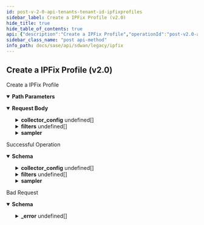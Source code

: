 ```yaml
---
id: post-v-2-0-api-tenants-tenant-id-ipfixprofiles
sidebar_label: Create a IPFix Profile (v2.0)
hide_title: true
hide_table_of_contents: true
api: {"description":"Create a IPFix Profile","operationId":"post-v2.0-api-tenants-tenant_id-ipfixprofiles","parameters":[{"description":"Tenant Id","in":"path","name":"tenant_id","required":true,"schema":{"description":"Tenant Id","type":"string"}}],"requestBody":{"content":{"application/json":{"schema":{"properties":{"collector_config":{"description":"Collector Config: Valid Size(max = 4, error = IPFIX_PROFILE_COLLECTOR_CONFIG_REQUIRED: Minimum 1 and maximum 4 collectors can be configured, min = 1) NotNull(error = IPFIX_PROFILE_COLLECTOR_CONFIG_REQUIRED: Minimum 1 and maximum 4 collectors can be configured) ","items":{"properties":{"host":{"description":"Host","type":"string"},"host_port":{"description":"Host Port","format":"int32","type":"integer"},"ipfixcollectorcontext_id":{"description":"Ipfixcollectorcontext Id","type":"string"},"max_message_size":{"description":"Max Message Size","format":"int32","type":"integer"},"protocol":{"description":"Protocol","enum":["tcp","udp"],"type":"string"}}},"type":"array"},"description":{"description":"Description: Size(max = 256, error = DESCRIPTION_EXCEEDS_LIMIT: Description length exceeds limit, min = 0) ","type":"string"},"export_cache_timeout":{"description":"Export Cache Timeout: Range(max = 600L, error = IPFIX_INVALID_EXPORT_CACHE_TIMEOUT: Export cache timeout should be in range 10-600, min = 10L) ","format":"int32","type":"integer"},"filters":{"description":"Filters: Valid Size(max = 8, error = IPFIX_FILTERS_MAX_SIZE: Maximum 8 filters can be configured, min = 0) ","items":{"properties":{"app_def_ids":{"description":"App Def Ids","items":{"description":"App Def Ids","type":"string"},"type":"array"},"dst_ports":{"description":"Dst Ports","items":{"properties":{"end":{"description":"End: Range(max = 65535L, error = APPDEF_CONFIG_INVALID_PORT_RANGE: Port number must be between 1 and 65535, min = 1L) ","type":"string"},"start":{"description":"Start: Range(max = 65535L, error = APPDEF_CONFIG_INVALID_PORT_RANGE: Port number must be between 1 and 65535, min = 1L) ","type":"string"}}},"type":"array"},"dst_prefixes_id":{"description":"Dst Prefixes Id","type":"string"},"ipfixfiltercontext_ids":{"description":"Ipfixfiltercontext Ids","items":{"description":"Ipfixfiltercontext Ids","type":"string"},"type":"array"},"priority_traffic_types":{"description":"Priority Traffic Types","items":{"description":"Priority Traffic Types","enum":["P1_Video","P1_Audio","P1_Xact","P1_Bulk","P2_Video","P2_Audio","P2_Xact","P2_Bulk","P3_Video","P3_Audio","P3_Xact","P3_Bulk","P4_Video","P4_Audio","P4_Xact","P4_Bulk"],"type":"string"},"type":"array"},"protocols":{"description":"Protocols","items":{"description":"Protocols","enum":["tcp","udp","ospf","ipv6","is-is-over-ipv4","ipv6-nonxt","etherip","ipv6-icmp","igmp","udplite","ipv6-opts","icmp","esp","crtp","ipip","eigrp","egp","gre","l2tpv3","sctp","ip-in-ip","rsvp","pim","scps","mpls-in-ip","ah","vrrp","ipv6-route","igp","ipv6-frag"],"type":"string"},"type":"array"},"rtp_transport_type":{"description":"Rtp Transport Type","enum":["audio","video"],"type":"string"},"src_ports":{"description":"Src Ports","items":{"properties":{"end":{"description":"End: Range(max = 65535L, error = APPDEF_CONFIG_INVALID_PORT_RANGE: Port number must be between 1 and 65535, min = 1L) ","type":"string"},"start":{"description":"Start: Range(max = 65535L, error = APPDEF_CONFIG_INVALID_PORT_RANGE: Port number must be between 1 and 65535, min = 1L) ","type":"string"}}},"type":"array"},"src_prefixes_id":{"description":"Src Prefixes Id","type":"string"},"wan_path_direction":{"description":"Wan Path Direction","enum":["lan_to_wan","wan_to_lan"],"type":"string"}}},"type":"array"},"id":{"description":"Id","type":"string"},"ipfixtemplate_id":{"description":"Ipfixtemplate Id: NotNull(error = IPFIX_PROFILE_TEMPLATE_ID_REQUIRED: IPFix template id is required) ","type":"string"},"name":{"description":"Name: Required(error = NAME_REQD: Please provide resource name.) Size(max = 128, error = NAME_EXCEEDS_LIMIT: Name of the resource exceeds limit., min = 0) ","type":"string"},"sampler":{"description":"Sampler: Valid ","properties":{"algorithm":{"description":"Algorithm","enum":["time_based","none"],"type":"string"},"time_interval":{"description":"Time Interval","type":"integer"},"time_spacing":{"description":"Time Spacing","type":"integer"}}},"tags":{"description":"Tags: ListString(allowDuplicate = false, allowEmpty = true, allowNull = true, length = 128, listMaxSize = 10, error = INVALID_TAG: Maximum 10 Unique tags of length 1024 each are allowed, noTrim = false, regex = [^,\\\\s]+, required = false) ","items":{"description":"Tags","type":"string"},"type":"array"}},"required":["ipfixtemplate_id","collector_config","name"]}}}},"responses":{"200":{"content":{"application/json":{"schema":{"properties":{"collector_config":{"description":"Collector Config: Valid Size(max = 4, error = IPFIX_PROFILE_COLLECTOR_CONFIG_REQUIRED: Minimum 1 and maximum 4 collectors can be configured, min = 1) NotNull(error = IPFIX_PROFILE_COLLECTOR_CONFIG_REQUIRED: Minimum 1 and maximum 4 collectors can be configured) ","items":{"properties":{"host":{"description":"Host","type":"string"},"host_port":{"description":"Host Port","format":"int32","type":"integer"},"ipfixcollectorcontext_id":{"description":"Ipfixcollectorcontext Id","type":"string"},"max_message_size":{"description":"Max Message Size","format":"int32","type":"integer"},"protocol":{"description":"Protocol","enum":["tcp","udp"],"type":"string"}}},"type":"array"},"description":{"description":"Description: Size(max = 256, error = DESCRIPTION_EXCEEDS_LIMIT: Description length exceeds limit, min = 0) ","type":"string"},"export_cache_timeout":{"description":"Export Cache Timeout: Range(max = 600L, error = IPFIX_INVALID_EXPORT_CACHE_TIMEOUT: Export cache timeout should be in range 10-600, min = 10L) ","format":"int32","type":"integer"},"filters":{"description":"Filters: Valid Size(max = 8, error = IPFIX_FILTERS_MAX_SIZE: Maximum 8 filters can be configured, min = 0) ","items":{"properties":{"app_def_ids":{"description":"App Def Ids","items":{"description":"App Def Ids","type":"string"},"type":"array"},"dst_ports":{"description":"Dst Ports","items":{"properties":{"end":{"description":"End: Range(max = 65535L, error = APPDEF_CONFIG_INVALID_PORT_RANGE: Port number must be between 1 and 65535, min = 1L) ","type":"string"},"start":{"description":"Start: Range(max = 65535L, error = APPDEF_CONFIG_INVALID_PORT_RANGE: Port number must be between 1 and 65535, min = 1L) ","type":"string"}}},"type":"array"},"dst_prefixes_id":{"description":"Dst Prefixes Id","type":"string"},"ipfixfiltercontext_ids":{"description":"Ipfixfiltercontext Ids","items":{"description":"Ipfixfiltercontext Ids","type":"string"},"type":"array"},"priority_traffic_types":{"description":"Priority Traffic Types","items":{"description":"Priority Traffic Types","enum":["P1_Video","P1_Audio","P1_Xact","P1_Bulk","P2_Video","P2_Audio","P2_Xact","P2_Bulk","P3_Video","P3_Audio","P3_Xact","P3_Bulk","P4_Video","P4_Audio","P4_Xact","P4_Bulk"],"type":"string"},"type":"array"},"protocols":{"description":"Protocols","items":{"description":"Protocols","enum":["tcp","udp","ospf","ipv6","is-is-over-ipv4","ipv6-nonxt","etherip","ipv6-icmp","igmp","udplite","ipv6-opts","icmp","esp","crtp","ipip","eigrp","egp","gre","l2tpv3","sctp","ip-in-ip","rsvp","pim","scps","mpls-in-ip","ah","vrrp","ipv6-route","igp","ipv6-frag"],"type":"string"},"type":"array"},"rtp_transport_type":{"description":"Rtp Transport Type","enum":["audio","video"],"type":"string"},"src_ports":{"description":"Src Ports","items":{"properties":{"end":{"description":"End: Range(max = 65535L, error = APPDEF_CONFIG_INVALID_PORT_RANGE: Port number must be between 1 and 65535, min = 1L) ","type":"string"},"start":{"description":"Start: Range(max = 65535L, error = APPDEF_CONFIG_INVALID_PORT_RANGE: Port number must be between 1 and 65535, min = 1L) ","type":"string"}}},"type":"array"},"src_prefixes_id":{"description":"Src Prefixes Id","type":"string"},"wan_path_direction":{"description":"Wan Path Direction","enum":["lan_to_wan","wan_to_lan"],"type":"string"}}},"type":"array"},"id":{"description":"Id","type":"string"},"ipfixtemplate_id":{"description":"Ipfixtemplate Id: NotNull(error = IPFIX_PROFILE_TEMPLATE_ID_REQUIRED: IPFix template id is required) ","type":"string"},"name":{"description":"Name: Required(error = NAME_REQD: Please provide resource name.) Size(max = 128, error = NAME_EXCEEDS_LIMIT: Name of the resource exceeds limit., min = 0) ","type":"string"},"sampler":{"description":"Sampler: Valid ","properties":{"algorithm":{"description":"Algorithm","enum":["time_based","none"],"type":"string"},"time_interval":{"description":"Time Interval","type":"integer"},"time_spacing":{"description":"Time Spacing","type":"integer"}}},"tags":{"description":"Tags: ListString(allowDuplicate = false, allowEmpty = true, allowNull = true, length = 128, listMaxSize = 10, error = INVALID_TAG: Maximum 10 Unique tags of length 1024 each are allowed, noTrim = false, regex = [^,\\\\s]+, required = false) ","items":{"description":"Tags","type":"string"},"type":"array"}},"required":["ipfixtemplate_id","collector_config","name"]}}},"description":"Successful Operation"},"400":{"content":{"application/json":{"example":{"value":{"_error":[{"code":"INVALID_JSON_INPUT"},{"code":"INVALID_REQUEST_DUPLICATE_KEY"},{"code":"INVALID_JSON_EXTRA_ATTRIBUTE"},{"code":"NAME_REQD"},{"code":"DESCRIPTION_EXCEEDS_LIMIT"},{"code":"INVALID_TAG"},{"code":"IPFIX_PROFILE_COLLECTOR_CONFIG_REQUIRED"},{"code":"IPFIX_PROFILE_TEMPLATE_ID_REQUIRED"},{"code":"IPFIX_COLLECTOR_INVALID_MAX_MESSAGE_SIZE"},{"code":"IPFIX_COLLECTOR_INVALID_PROTOCOL"},{"code":"IPFIX_COLLECTOR_HOST_REQUIRED"},{"code":"IPFIX_COLLECTOR_INVALID_HOST_PORT"},{"code":"IPFIX_COLLECTOR_DUPLICATE_HOST_PORT"},{"code":"IPFIX_COLLECTOR_INVALID_HOST"},{"code":"IPFIX_SAMPLER_INVALID_ALGORITHM"},{"code":"IPFIX_SAMPLER_INVALID_TIME_INTERVAL"},{"code":"IPFIX_SAMPLER_INVALID_TIME_SPACING"},{"code":"IPFIX_FILTERS_MAX_SIZE"},{"code":"IPFIX_INVALID_EXPORT_CACHE_TIMEOUT"},{"code":"IPFIX_FILTER_INVALID_CONTEXT_IDS"},{"code":"IPFIX_FILTER_DST_PORTS_MAX_SIZE_EXCEED"},{"code":"IPFIX_FILTER_SRC_PORTS_MAX_SIZE_EXCEED"},{"code":"IPFIX_FILTER_INVALID_WAN_PATH_DIRECTION"},{"code":"IPFIX_FILTER_INVALID_APPDEF_IDS"},{"code":"IPFIX_FILTER_INVALID_RTP_TRANSPORT_TYPE"},{"code":"IPFIX_FILTER_INVALID_PROTOCOLS"},{"code":"IPFIX_FILTER_DUPLICATE_PROTOCOLS"},{"code":"IPFIX_FILTER_INVALID_PRIORITY_TRAFFIC_TYPES"},{"code":"IPFIX_FILTER_DUPLICATE_PRIORITY_TRAFFIC_TYPES"},{"code":"IPFIX_FILTER_INVALID_PROTOCOL_PORT"},{"code":"IPFIX_FILTER_DUPLICATE_PORT_RANGE"},{"code":"IPFIX_PORT_INVALID_VALUE"},{"code":"IPFIX_INVALID_FILTER_CONTEXT_IDS"},{"code":"IPFIX_INVALID_COLLECTOR_CONTEXT_IDS"},{"code":"IPFIX_INVALID_APPDEF_IDS"},{"code":"IPFIX_INVALID_PREFIX_IDS"},{"code":"IPFIX_PORT_INVALID_RANGE"},{"code":"IPFIX_INVALID_FILTER"},{"code":"IPFIX_INVALID_TEMPLATE_ID"},{"code":"IPFIX_SAMPLER_INVALID_ALGORITHM_TIME_BASED_CONFIG"},{"code":"IPFIX_SAMPLER_INVALID_ALGORITHM_NONE_CONFIG"}]}},"schema":{"properties":{"_error":{"items":{"properties":{"code":{"type":"string"},"message":{"type":"string"}}},"type":"array"}}}}},"description":"Bad Request"}},"tags":["IPFIX"],"method":"post","path":"/v2.0/api/tenants/{tenant_id}/ipfixprofiles","jsonRequestBodyExample":{"collector_config":[{"host":"string","host_port":0,"ipfixcollectorcontext_id":"string","max_message_size":0,"protocol":"tcp"}],"description":"string","export_cache_timeout":0,"filters":[{"app_def_ids":["string"],"dst_ports":[{"end":"string","start":"string"}],"dst_prefixes_id":"string","ipfixfiltercontext_ids":["string"],"priority_traffic_types":["P1_Video"],"protocols":["tcp"],"rtp_transport_type":"audio","src_ports":[{"end":"string","start":"string"}],"src_prefixes_id":"string","wan_path_direction":"lan_to_wan"}],"id":"string","ipfixtemplate_id":"string","name":"string","sampler":{"algorithm":"time_based","time_interval":0,"time_spacing":0},"tags":["string"]},"info":{"contact":{},"description":"List of APIs used to manage the IPFIX services.","title":"IPFIX","version":"Latest"},"postman":{"name":"Create a IPFix Profile (v2.0)","description":{"content":"Create a IPFix Profile","type":"text/plain"},"url":{"path":["v2.0","api","tenants",":tenant_id","ipfixprofiles"],"host":["{{baseUrl}}"],"query":[],"variable":[{"disabled":false,"description":{"content":"(Required) Tenant Id","type":"text/plain"},"type":"any","value":"","key":"tenant_id"}]},"header":[{"key":"Content-Type","value":"application/json"},{"key":"Accept","value":"application/json"}],"method":"POST","body":{"mode":"raw","raw":"\"\"","options":{"raw":{"language":"json"}}}}}
sidebar_class_name: "post api-method"
info_path: docs/sase/api/sdwan/legacy/ipfix
---
```



## Create a IPFix Profile (v2.0)



Create a IPFix Profile

<details style={{"marginBottom":"1rem"}} data-collapsed={false} open={true}><summary style={{}}><strong>Path Parameters</strong></summary><div><ul><ParamsItem className={"paramsItem"} param={{"description":"Tenant Id","in":"path","name":"tenant_id","required":true,"schema":{"description":"Tenant Id","type":"string"}}}></ParamsItem></ul></div></details><MimeTabs><TabItem label={"application/json"} value={"application/json-schema"}><details style={{}} data-collapsed={false} open={true}><summary style={{"textAlign":"left"}}><strong>Request Body</strong></summary><div style={{"textAlign":"left","marginLeft":"1rem"}}></div><ul style={{"marginLeft":"1rem"}}><SchemaItem collapsible={true} className={"schemaItem"}><details style={{}}><summary style={{}}><strong>collector_config</strong><span style={{"opacity":"0.6"}}> undefined[]</span></summary><div style={{"marginLeft":"1rem"}}><div style={{"marginTop":".5rem","marginBottom":".5rem"}}>

Collector Config: Valid Size(max = 4, error = IPFIX_PROFILE_COLLECTOR_CONFIG_REQUIRED: Minimum 1 and maximum 4 collectors can be configured, min = 1) NotNull(error = IPFIX_PROFILE_COLLECTOR_CONFIG_REQUIRED: Minimum 1 and maximum 4 collectors can be configured) 

</div><SchemaItem collapsible={false} name={"host"} required={false} schemaDescription={"Host"} schemaName={"string"} qualifierMessage={undefined} defaultValue={undefined}></SchemaItem><SchemaItem collapsible={false} name={"host_port"} required={false} schemaDescription={"Host Port"} schemaName={"int32"} qualifierMessage={undefined} defaultValue={undefined}></SchemaItem><SchemaItem collapsible={false} name={"ipfixcollectorcontext_id"} required={false} schemaDescription={"Ipfixcollectorcontext Id"} schemaName={"string"} qualifierMessage={undefined} defaultValue={undefined}></SchemaItem><SchemaItem collapsible={false} name={"max_message_size"} required={false} schemaDescription={"Max Message Size"} schemaName={"int32"} qualifierMessage={undefined} defaultValue={undefined}></SchemaItem><SchemaItem collapsible={false} name={"protocol"} required={false} schemaDescription={"Protocol"} schemaName={"string"} qualifierMessage={"**Possible values:** [`tcp`, `udp`]"} defaultValue={undefined}></SchemaItem></div></details></SchemaItem><SchemaItem collapsible={false} name={"description"} required={false} schemaDescription={"Description: Size(max = 256, error = DESCRIPTION_EXCEEDS_LIMIT: Description length exceeds limit, min = 0) "} schemaName={"string"} qualifierMessage={undefined} defaultValue={undefined}></SchemaItem><SchemaItem collapsible={false} name={"export_cache_timeout"} required={false} schemaDescription={"Export Cache Timeout: Range(max = 600L, error = IPFIX_INVALID_EXPORT_CACHE_TIMEOUT: Export cache timeout should be in range 10-600, min = 10L) "} schemaName={"int32"} qualifierMessage={undefined} defaultValue={undefined}></SchemaItem><SchemaItem collapsible={true} className={"schemaItem"}><details style={{}}><summary style={{}}><strong>filters</strong><span style={{"opacity":"0.6"}}> undefined[]</span></summary><div style={{"marginLeft":"1rem"}}><div style={{"marginTop":".5rem","marginBottom":".5rem"}}>

Filters: Valid Size(max = 8, error = IPFIX_FILTERS_MAX_SIZE: Maximum 8 filters can be configured, min = 0) 

</div><SchemaItem collapsible={false} name={"app_def_ids"} required={false} schemaDescription={"App Def Ids"} schemaName={"string[]"} qualifierMessage={undefined} defaultValue={undefined}></SchemaItem><SchemaItem collapsible={true} className={"schemaItem"}><details style={{}}><summary style={{}}><strong>dst_ports</strong><span style={{"opacity":"0.6"}}> undefined[]</span></summary><div style={{"marginLeft":"1rem"}}><div style={{"marginTop":".5rem","marginBottom":".5rem"}}>

Dst Ports

</div><SchemaItem collapsible={false} name={"end"} required={false} schemaDescription={"End: Range(max = 65535L, error = APPDEF_CONFIG_INVALID_PORT_RANGE: Port number must be between 1 and 65535, min = 1L) "} schemaName={"string"} qualifierMessage={undefined} defaultValue={undefined}></SchemaItem><SchemaItem collapsible={false} name={"start"} required={false} schemaDescription={"Start: Range(max = 65535L, error = APPDEF_CONFIG_INVALID_PORT_RANGE: Port number must be between 1 and 65535, min = 1L) "} schemaName={"string"} qualifierMessage={undefined} defaultValue={undefined}></SchemaItem></div></details></SchemaItem><SchemaItem collapsible={false} name={"dst_prefixes_id"} required={false} schemaDescription={"Dst Prefixes Id"} schemaName={"string"} qualifierMessage={undefined} defaultValue={undefined}></SchemaItem><SchemaItem collapsible={false} name={"ipfixfiltercontext_ids"} required={false} schemaDescription={"Ipfixfiltercontext Ids"} schemaName={"string[]"} qualifierMessage={undefined} defaultValue={undefined}></SchemaItem><SchemaItem collapsible={false} name={"priority_traffic_types"} required={false} schemaDescription={"Priority Traffic Types"} schemaName={"string[]"} qualifierMessage={"**Possible values:** [`P1_Video`, `P1_Audio`, `P1_Xact`, `P1_Bulk`, `P2_Video`, `P2_Audio`, `P2_Xact`, `P2_Bulk`, `P3_Video`, `P3_Audio`, `P3_Xact`, `P3_Bulk`, `P4_Video`, `P4_Audio`, `P4_Xact`, `P4_Bulk`]"} defaultValue={undefined}></SchemaItem><SchemaItem collapsible={false} name={"protocols"} required={false} schemaDescription={"Protocols"} schemaName={"string[]"} qualifierMessage={"**Possible values:** [`tcp`, `udp`, `ospf`, `ipv6`, `is-is-over-ipv4`, `ipv6-nonxt`, `etherip`, `ipv6-icmp`, `igmp`, `udplite`, `ipv6-opts`, `icmp`, `esp`, `crtp`, `ipip`, `eigrp`, `egp`, `gre`, `l2tpv3`, `sctp`, `ip-in-ip`, `rsvp`, `pim`, `scps`, `mpls-in-ip`, `ah`, `vrrp`, `ipv6-route`, `igp`, `ipv6-frag`]"} defaultValue={undefined}></SchemaItem><SchemaItem collapsible={false} name={"rtp_transport_type"} required={false} schemaDescription={"Rtp Transport Type"} schemaName={"string"} qualifierMessage={"**Possible values:** [`audio`, `video`]"} defaultValue={undefined}></SchemaItem><SchemaItem collapsible={true} className={"schemaItem"}><details style={{}}><summary style={{}}><strong>src_ports</strong><span style={{"opacity":"0.6"}}> undefined[]</span></summary><div style={{"marginLeft":"1rem"}}><div style={{"marginTop":".5rem","marginBottom":".5rem"}}>

Src Ports

</div><SchemaItem collapsible={false} name={"end"} required={false} schemaDescription={"End: Range(max = 65535L, error = APPDEF_CONFIG_INVALID_PORT_RANGE: Port number must be between 1 and 65535, min = 1L) "} schemaName={"string"} qualifierMessage={undefined} defaultValue={undefined}></SchemaItem><SchemaItem collapsible={false} name={"start"} required={false} schemaDescription={"Start: Range(max = 65535L, error = APPDEF_CONFIG_INVALID_PORT_RANGE: Port number must be between 1 and 65535, min = 1L) "} schemaName={"string"} qualifierMessage={undefined} defaultValue={undefined}></SchemaItem></div></details></SchemaItem><SchemaItem collapsible={false} name={"src_prefixes_id"} required={false} schemaDescription={"Src Prefixes Id"} schemaName={"string"} qualifierMessage={undefined} defaultValue={undefined}></SchemaItem><SchemaItem collapsible={false} name={"wan_path_direction"} required={false} schemaDescription={"Wan Path Direction"} schemaName={"string"} qualifierMessage={"**Possible values:** [`lan_to_wan`, `wan_to_lan`]"} defaultValue={undefined}></SchemaItem></div></details></SchemaItem><SchemaItem collapsible={false} name={"id"} required={false} schemaDescription={"Id"} schemaName={"string"} qualifierMessage={undefined} defaultValue={undefined}></SchemaItem><SchemaItem collapsible={false} name={"ipfixtemplate_id"} required={true} schemaDescription={"Ipfixtemplate Id: NotNull(error = IPFIX_PROFILE_TEMPLATE_ID_REQUIRED: IPFix template id is required) "} schemaName={"string"} qualifierMessage={undefined} defaultValue={undefined}></SchemaItem><SchemaItem collapsible={false} name={"name"} required={true} schemaDescription={"Name: Required(error = NAME_REQD: Please provide resource name.) Size(max = 128, error = NAME_EXCEEDS_LIMIT: Name of the resource exceeds limit., min = 0) "} schemaName={"string"} qualifierMessage={undefined} defaultValue={undefined}></SchemaItem><SchemaItem collapsible={true} className={"schemaItem"}><details style={{}}><summary style={{}}><strong>sampler</strong><span style={{"opacity":"0.6"}}> </span></summary><div style={{"marginLeft":"1rem"}}><div style={{"marginTop":".5rem","marginBottom":".5rem"}}>

Sampler: Valid 

</div><SchemaItem collapsible={false} name={"algorithm"} required={false} schemaDescription={"Algorithm"} schemaName={"string"} qualifierMessage={"**Possible values:** [`time_based`, `none`]"} defaultValue={undefined}></SchemaItem><SchemaItem collapsible={false} name={"time_interval"} required={false} schemaDescription={"Time Interval"} schemaName={"integer"} qualifierMessage={undefined} defaultValue={undefined}></SchemaItem><SchemaItem collapsible={false} name={"time_spacing"} required={false} schemaDescription={"Time Spacing"} schemaName={"integer"} qualifierMessage={undefined} defaultValue={undefined}></SchemaItem></div></details></SchemaItem><SchemaItem collapsible={false} name={"tags"} required={false} schemaDescription={"Tags: ListString(allowDuplicate = false, allowEmpty = true, allowNull = true, length = 128, listMaxSize = 10, error = INVALID_TAG: Maximum 10 Unique tags of length 1024 each are allowed, noTrim = false, regex = [^,\\\\s]+, required = false) "} schemaName={"string[]"} qualifierMessage={undefined} defaultValue={undefined}></SchemaItem></ul></details></TabItem></MimeTabs><div><ApiTabs><TabItem label={"200"} value={"200"}><div>

Successful Operation

</div><div><MimeTabs groupId={"mime-type"}><TabItem label={"application/json"} value={"application/json"}><SchemaTabs groupId={"schema-tabs"}><TabItem label={"Schema"} value={"Schema"}><details style={{}} data-collapsed={false} open={true}><summary style={{"textAlign":"left"}}><strong>Schema</strong></summary><div style={{"textAlign":"left","marginLeft":"1rem"}}></div><ul style={{"marginLeft":"1rem"}}><SchemaItem collapsible={true} className={"schemaItem"}><details style={{}}><summary style={{}}><strong>collector_config</strong><span style={{"opacity":"0.6"}}> undefined[]</span></summary><div style={{"marginLeft":"1rem"}}><div style={{"marginTop":".5rem","marginBottom":".5rem"}}>

Collector Config: Valid Size(max = 4, error = IPFIX_PROFILE_COLLECTOR_CONFIG_REQUIRED: Minimum 1 and maximum 4 collectors can be configured, min = 1) NotNull(error = IPFIX_PROFILE_COLLECTOR_CONFIG_REQUIRED: Minimum 1 and maximum 4 collectors can be configured) 

</div><SchemaItem collapsible={false} name={"host"} required={false} schemaDescription={"Host"} schemaName={"string"} qualifierMessage={undefined} defaultValue={undefined}></SchemaItem><SchemaItem collapsible={false} name={"host_port"} required={false} schemaDescription={"Host Port"} schemaName={"int32"} qualifierMessage={undefined} defaultValue={undefined}></SchemaItem><SchemaItem collapsible={false} name={"ipfixcollectorcontext_id"} required={false} schemaDescription={"Ipfixcollectorcontext Id"} schemaName={"string"} qualifierMessage={undefined} defaultValue={undefined}></SchemaItem><SchemaItem collapsible={false} name={"max_message_size"} required={false} schemaDescription={"Max Message Size"} schemaName={"int32"} qualifierMessage={undefined} defaultValue={undefined}></SchemaItem><SchemaItem collapsible={false} name={"protocol"} required={false} schemaDescription={"Protocol"} schemaName={"string"} qualifierMessage={"**Possible values:** [`tcp`, `udp`]"} defaultValue={undefined}></SchemaItem></div></details></SchemaItem><SchemaItem collapsible={false} name={"description"} required={false} schemaDescription={"Description: Size(max = 256, error = DESCRIPTION_EXCEEDS_LIMIT: Description length exceeds limit, min = 0) "} schemaName={"string"} qualifierMessage={undefined} defaultValue={undefined}></SchemaItem><SchemaItem collapsible={false} name={"export_cache_timeout"} required={false} schemaDescription={"Export Cache Timeout: Range(max = 600L, error = IPFIX_INVALID_EXPORT_CACHE_TIMEOUT: Export cache timeout should be in range 10-600, min = 10L) "} schemaName={"int32"} qualifierMessage={undefined} defaultValue={undefined}></SchemaItem><SchemaItem collapsible={true} className={"schemaItem"}><details style={{}}><summary style={{}}><strong>filters</strong><span style={{"opacity":"0.6"}}> undefined[]</span></summary><div style={{"marginLeft":"1rem"}}><div style={{"marginTop":".5rem","marginBottom":".5rem"}}>

Filters: Valid Size(max = 8, error = IPFIX_FILTERS_MAX_SIZE: Maximum 8 filters can be configured, min = 0) 

</div><SchemaItem collapsible={false} name={"app_def_ids"} required={false} schemaDescription={"App Def Ids"} schemaName={"string[]"} qualifierMessage={undefined} defaultValue={undefined}></SchemaItem><SchemaItem collapsible={true} className={"schemaItem"}><details style={{}}><summary style={{}}><strong>dst_ports</strong><span style={{"opacity":"0.6"}}> undefined[]</span></summary><div style={{"marginLeft":"1rem"}}><div style={{"marginTop":".5rem","marginBottom":".5rem"}}>

Dst Ports

</div><SchemaItem collapsible={false} name={"end"} required={false} schemaDescription={"End: Range(max = 65535L, error = APPDEF_CONFIG_INVALID_PORT_RANGE: Port number must be between 1 and 65535, min = 1L) "} schemaName={"string"} qualifierMessage={undefined} defaultValue={undefined}></SchemaItem><SchemaItem collapsible={false} name={"start"} required={false} schemaDescription={"Start: Range(max = 65535L, error = APPDEF_CONFIG_INVALID_PORT_RANGE: Port number must be between 1 and 65535, min = 1L) "} schemaName={"string"} qualifierMessage={undefined} defaultValue={undefined}></SchemaItem></div></details></SchemaItem><SchemaItem collapsible={false} name={"dst_prefixes_id"} required={false} schemaDescription={"Dst Prefixes Id"} schemaName={"string"} qualifierMessage={undefined} defaultValue={undefined}></SchemaItem><SchemaItem collapsible={false} name={"ipfixfiltercontext_ids"} required={false} schemaDescription={"Ipfixfiltercontext Ids"} schemaName={"string[]"} qualifierMessage={undefined} defaultValue={undefined}></SchemaItem><SchemaItem collapsible={false} name={"priority_traffic_types"} required={false} schemaDescription={"Priority Traffic Types"} schemaName={"string[]"} qualifierMessage={"**Possible values:** [`P1_Video`, `P1_Audio`, `P1_Xact`, `P1_Bulk`, `P2_Video`, `P2_Audio`, `P2_Xact`, `P2_Bulk`, `P3_Video`, `P3_Audio`, `P3_Xact`, `P3_Bulk`, `P4_Video`, `P4_Audio`, `P4_Xact`, `P4_Bulk`]"} defaultValue={undefined}></SchemaItem><SchemaItem collapsible={false} name={"protocols"} required={false} schemaDescription={"Protocols"} schemaName={"string[]"} qualifierMessage={"**Possible values:** [`tcp`, `udp`, `ospf`, `ipv6`, `is-is-over-ipv4`, `ipv6-nonxt`, `etherip`, `ipv6-icmp`, `igmp`, `udplite`, `ipv6-opts`, `icmp`, `esp`, `crtp`, `ipip`, `eigrp`, `egp`, `gre`, `l2tpv3`, `sctp`, `ip-in-ip`, `rsvp`, `pim`, `scps`, `mpls-in-ip`, `ah`, `vrrp`, `ipv6-route`, `igp`, `ipv6-frag`]"} defaultValue={undefined}></SchemaItem><SchemaItem collapsible={false} name={"rtp_transport_type"} required={false} schemaDescription={"Rtp Transport Type"} schemaName={"string"} qualifierMessage={"**Possible values:** [`audio`, `video`]"} defaultValue={undefined}></SchemaItem><SchemaItem collapsible={true} className={"schemaItem"}><details style={{}}><summary style={{}}><strong>src_ports</strong><span style={{"opacity":"0.6"}}> undefined[]</span></summary><div style={{"marginLeft":"1rem"}}><div style={{"marginTop":".5rem","marginBottom":".5rem"}}>

Src Ports

</div><SchemaItem collapsible={false} name={"end"} required={false} schemaDescription={"End: Range(max = 65535L, error = APPDEF_CONFIG_INVALID_PORT_RANGE: Port number must be between 1 and 65535, min = 1L) "} schemaName={"string"} qualifierMessage={undefined} defaultValue={undefined}></SchemaItem><SchemaItem collapsible={false} name={"start"} required={false} schemaDescription={"Start: Range(max = 65535L, error = APPDEF_CONFIG_INVALID_PORT_RANGE: Port number must be between 1 and 65535, min = 1L) "} schemaName={"string"} qualifierMessage={undefined} defaultValue={undefined}></SchemaItem></div></details></SchemaItem><SchemaItem collapsible={false} name={"src_prefixes_id"} required={false} schemaDescription={"Src Prefixes Id"} schemaName={"string"} qualifierMessage={undefined} defaultValue={undefined}></SchemaItem><SchemaItem collapsible={false} name={"wan_path_direction"} required={false} schemaDescription={"Wan Path Direction"} schemaName={"string"} qualifierMessage={"**Possible values:** [`lan_to_wan`, `wan_to_lan`]"} defaultValue={undefined}></SchemaItem></div></details></SchemaItem><SchemaItem collapsible={false} name={"id"} required={false} schemaDescription={"Id"} schemaName={"string"} qualifierMessage={undefined} defaultValue={undefined}></SchemaItem><SchemaItem collapsible={false} name={"ipfixtemplate_id"} required={false} schemaDescription={"Ipfixtemplate Id: NotNull(error = IPFIX_PROFILE_TEMPLATE_ID_REQUIRED: IPFix template id is required) "} schemaName={"string"} qualifierMessage={undefined} defaultValue={undefined}></SchemaItem><SchemaItem collapsible={false} name={"name"} required={false} schemaDescription={"Name: Required(error = NAME_REQD: Please provide resource name.) Size(max = 128, error = NAME_EXCEEDS_LIMIT: Name of the resource exceeds limit., min = 0) "} schemaName={"string"} qualifierMessage={undefined} defaultValue={undefined}></SchemaItem><SchemaItem collapsible={true} className={"schemaItem"}><details style={{}}><summary style={{}}><strong>sampler</strong><span style={{"opacity":"0.6"}}> </span></summary><div style={{"marginLeft":"1rem"}}><div style={{"marginTop":".5rem","marginBottom":".5rem"}}>

Sampler: Valid 

</div><SchemaItem collapsible={false} name={"algorithm"} required={false} schemaDescription={"Algorithm"} schemaName={"string"} qualifierMessage={"**Possible values:** [`time_based`, `none`]"} defaultValue={undefined}></SchemaItem><SchemaItem collapsible={false} name={"time_interval"} required={false} schemaDescription={"Time Interval"} schemaName={"integer"} qualifierMessage={undefined} defaultValue={undefined}></SchemaItem><SchemaItem collapsible={false} name={"time_spacing"} required={false} schemaDescription={"Time Spacing"} schemaName={"integer"} qualifierMessage={undefined} defaultValue={undefined}></SchemaItem></div></details></SchemaItem><SchemaItem collapsible={false} name={"tags"} required={false} schemaDescription={"Tags: ListString(allowDuplicate = false, allowEmpty = true, allowNull = true, length = 128, listMaxSize = 10, error = INVALID_TAG: Maximum 10 Unique tags of length 1024 each are allowed, noTrim = false, regex = [^,\\\\s]+, required = false) "} schemaName={"string[]"} qualifierMessage={undefined} defaultValue={undefined}></SchemaItem></ul></details></TabItem></SchemaTabs></TabItem></MimeTabs></div></TabItem><TabItem label={"400"} value={"400"}><div>

Bad Request

</div><div><MimeTabs groupId={"mime-type"}><TabItem label={"application/json"} value={"application/json"}><SchemaTabs groupId={"schema-tabs"}><TabItem label={"Schema"} value={"Schema"}><details style={{}} data-collapsed={false} open={true}><summary style={{"textAlign":"left"}}><strong>Schema</strong></summary><div style={{"textAlign":"left","marginLeft":"1rem"}}></div><ul style={{"marginLeft":"1rem"}}><SchemaItem collapsible={true} className={"schemaItem"}><details style={{}}><summary style={{}}><strong>_error</strong><span style={{"opacity":"0.6"}}> undefined[]</span></summary><div style={{"marginLeft":"1rem"}}><SchemaItem collapsible={false} name={"code"} required={false} schemaDescription={undefined} schemaName={"string"} qualifierMessage={undefined} defaultValue={undefined}></SchemaItem><SchemaItem collapsible={false} name={"message"} required={false} schemaDescription={undefined} schemaName={"string"} qualifierMessage={undefined} defaultValue={undefined}></SchemaItem></div></details></SchemaItem></ul></details></TabItem><TabItem label={"Example"} value={"Example"}><ResponseSamples responseExample={"{\n  \"value\": {\n    \"_error\": [\n      {\n        \"code\": \"INVALID_JSON_INPUT\"\n      },\n      {\n        \"code\": \"INVALID_REQUEST_DUPLICATE_KEY\"\n      },\n      {\n        \"code\": \"INVALID_JSON_EXTRA_ATTRIBUTE\"\n      },\n      {\n        \"code\": \"NAME_REQD\"\n      },\n      {\n        \"code\": \"DESCRIPTION_EXCEEDS_LIMIT\"\n      },\n      {\n        \"code\": \"INVALID_TAG\"\n      },\n      {\n        \"code\": \"IPFIX_PROFILE_COLLECTOR_CONFIG_REQUIRED\"\n      },\n      {\n        \"code\": \"IPFIX_PROFILE_TEMPLATE_ID_REQUIRED\"\n      },\n      {\n        \"code\": \"IPFIX_COLLECTOR_INVALID_MAX_MESSAGE_SIZE\"\n      },\n      {\n        \"code\": \"IPFIX_COLLECTOR_INVALID_PROTOCOL\"\n      },\n      {\n        \"code\": \"IPFIX_COLLECTOR_HOST_REQUIRED\"\n      },\n      {\n        \"code\": \"IPFIX_COLLECTOR_INVALID_HOST_PORT\"\n      },\n      {\n        \"code\": \"IPFIX_COLLECTOR_DUPLICATE_HOST_PORT\"\n      },\n      {\n        \"code\": \"IPFIX_COLLECTOR_INVALID_HOST\"\n      },\n      {\n        \"code\": \"IPFIX_SAMPLER_INVALID_ALGORITHM\"\n      },\n      {\n        \"code\": \"IPFIX_SAMPLER_INVALID_TIME_INTERVAL\"\n      },\n      {\n        \"code\": \"IPFIX_SAMPLER_INVALID_TIME_SPACING\"\n      },\n      {\n        \"code\": \"IPFIX_FILTERS_MAX_SIZE\"\n      },\n      {\n        \"code\": \"IPFIX_INVALID_EXPORT_CACHE_TIMEOUT\"\n      },\n      {\n        \"code\": \"IPFIX_FILTER_INVALID_CONTEXT_IDS\"\n      },\n      {\n        \"code\": \"IPFIX_FILTER_DST_PORTS_MAX_SIZE_EXCEED\"\n      },\n      {\n        \"code\": \"IPFIX_FILTER_SRC_PORTS_MAX_SIZE_EXCEED\"\n      },\n      {\n        \"code\": \"IPFIX_FILTER_INVALID_WAN_PATH_DIRECTION\"\n      },\n      {\n        \"code\": \"IPFIX_FILTER_INVALID_APPDEF_IDS\"\n      },\n      {\n        \"code\": \"IPFIX_FILTER_INVALID_RTP_TRANSPORT_TYPE\"\n      },\n      {\n        \"code\": \"IPFIX_FILTER_INVALID_PROTOCOLS\"\n      },\n      {\n        \"code\": \"IPFIX_FILTER_DUPLICATE_PROTOCOLS\"\n      },\n      {\n        \"code\": \"IPFIX_FILTER_INVALID_PRIORITY_TRAFFIC_TYPES\"\n      },\n      {\n        \"code\": \"IPFIX_FILTER_DUPLICATE_PRIORITY_TRAFFIC_TYPES\"\n      },\n      {\n        \"code\": \"IPFIX_FILTER_INVALID_PROTOCOL_PORT\"\n      },\n      {\n        \"code\": \"IPFIX_FILTER_DUPLICATE_PORT_RANGE\"\n      },\n      {\n        \"code\": \"IPFIX_PORT_INVALID_VALUE\"\n      },\n      {\n        \"code\": \"IPFIX_INVALID_FILTER_CONTEXT_IDS\"\n      },\n      {\n        \"code\": \"IPFIX_INVALID_COLLECTOR_CONTEXT_IDS\"\n      },\n      {\n        \"code\": \"IPFIX_INVALID_APPDEF_IDS\"\n      },\n      {\n        \"code\": \"IPFIX_INVALID_PREFIX_IDS\"\n      },\n      {\n        \"code\": \"IPFIX_PORT_INVALID_RANGE\"\n      },\n      {\n        \"code\": \"IPFIX_INVALID_FILTER\"\n      },\n      {\n        \"code\": \"IPFIX_INVALID_TEMPLATE_ID\"\n      },\n      {\n        \"code\": \"IPFIX_SAMPLER_INVALID_ALGORITHM_TIME_BASED_CONFIG\"\n      },\n      {\n        \"code\": \"IPFIX_SAMPLER_INVALID_ALGORITHM_NONE_CONFIG\"\n      }\n    ]\n  }\n}"}></ResponseSamples></TabItem></SchemaTabs></TabItem></MimeTabs></div></TabItem></ApiTabs></div>
      